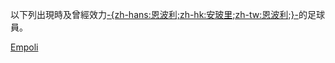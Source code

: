 {{Catnav|頁面分類|...|義大利體育|義大利足球|效力意大利球會的球員}}
{{Catnav|頁面分類|...|各國足球|義大利足球|效力意大利球會的球員}}

以下列出現時及曾經效力[[安玻里足球會|-{zh-hans:恩波利;zh-hk:安玻里;zh-tw:恩波利;}-]]的足球員。

[[Category:效力意大利球會的球員|Empoli]]